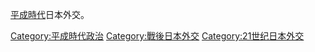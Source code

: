 [[平成|平成時代]]日本外交。

[[Category:平成時代政治|Category:平成時代政治]]
[[Category:戰後日本外交|Category:戰後日本外交]]
[[Category:21世纪日本外交|Category:21世纪日本外交]]